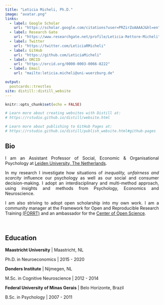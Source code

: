 ```yaml
---
title: "Leticia Micheli, Ph.D."
image: "avatar.png"
links:
  - label: Google Scholar
    url: "https://scholar.google.com/citations?user=PRZirZoAAAAJ&hl=en"
  - label: Research Gate
    url: "https://www.researchgate.net/profile/Leticia-Rettore-Micheli"
  - label: Twitter
    url: "https://twitter.com/LeticiaRMicheli"
  - label: GitHub
    url: "https://github.com/LeticiaMicheli"
  - label: ORCID
    url: "https://orcid.org/0000-0003-0066-8222"
  - label: Email
    url: "mailto:leticia.micheli@uni-wuerzburg.de"

output: 
  postcards::trestles
site: distill::distill_website
---
```


```r
knitr::opts_chunk$set(echo = FALSE)

# Learn more about creating websites with Distill at:
# https://rstudio.github.io/distill/website.html

# Learn more about publishing to GitHub Pages at:
# https://rstudio.github.io/distill/publish_website.html#github-pages

```


## Bio
<div style="text-align: justify">
I am an Assistant Professor of Social, Economic & Organisational Psychology at [Leiden University, The Netherlands](https://www.universiteitleiden.nl/en/social-behavioural-sciences/psychology/social-economic-and-organisational-psychology).

In my research I investigate how situations of *inequality, unfairness and scarcity* influence our psychology as well as our social and consumer decision-making. I adopt an interdisciplinary and multi-method approach, using insights and methods from Psychology, Economics and Neuroscience.   

I am also striving to adopt open scholarship into my own work. I am a community manager at the Framework for Open and Reproducible Research Training [(FORRT)](https://forrt.org/) and an ambassador for the [Center of Open Science](https://www.cos.io/communities/ambassadors#:~:text=Building%20a%20Network%20of%20Open,community%20with%20tools%20for%20change.). 
 </div>

<br>

## Education

**Maastricht University** | Maastricht, NL

Ph.D. in Neuroeconomics |  2015 - 2020

**Donders Institute** | Nijmegen, NL

M.Sc. in Cognitive Neuroscience | 2012 - 2014

**Federal University of Minas Gerais** | Belo Horizonte, Brazil

B.Sc. in Psychology | 2007 - 2011

